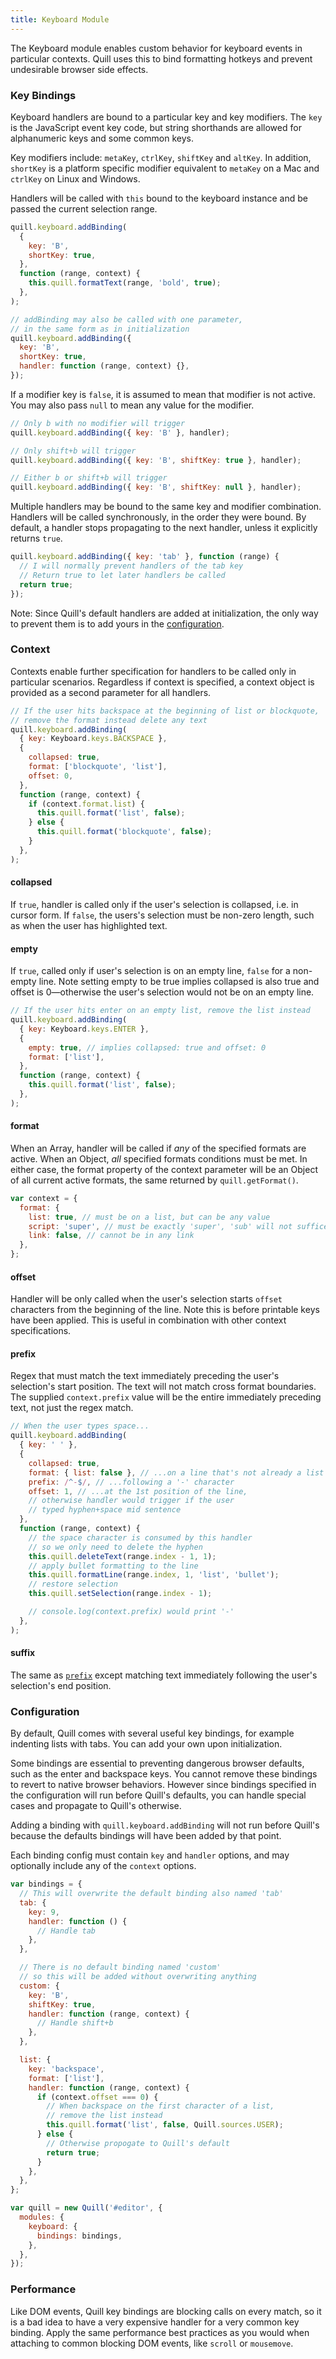 ```yaml
---
title: Keyboard Module
---
```


The Keyboard module enables custom behavior for keyboard events in particular contexts. Quill uses this to bind formatting hotkeys and prevent undesirable browser side effects.

### Key Bindings

Keyboard handlers are bound to a particular key and key modifiers. The `key` is the JavaScript event key code, but string shorthands are allowed for alphanumeric keys and some common keys.

Key modifiers include: `metaKey`, `ctrlKey`, `shiftKey` and `altKey`. In addition, `shortKey` is a platform specific modifier equivalent to `metaKey` on a Mac and `ctrlKey` on Linux and Windows.

Handlers will be called with `this` bound to the keyboard instance and be passed the current selection range.

```js
quill.keyboard.addBinding(
  {
    key: 'B',
    shortKey: true,
  },
  function (range, context) {
    this.quill.formatText(range, 'bold', true);
  },
);

// addBinding may also be called with one parameter,
// in the same form as in initialization
quill.keyboard.addBinding({
  key: 'B',
  shortKey: true,
  handler: function (range, context) {},
});
```

If a modifier key is `false`, it is assumed to mean that modifier is not active. You may also pass `null` to mean any value for the modifier.

```js
// Only b with no modifier will trigger
quill.keyboard.addBinding({ key: 'B' }, handler);

// Only shift+b will trigger
quill.keyboard.addBinding({ key: 'B', shiftKey: true }, handler);

// Either b or shift+b will trigger
quill.keyboard.addBinding({ key: 'B', shiftKey: null }, handler);
```

Multiple handlers may be bound to the same key and modifier combination. Handlers will be called synchronously, in the order they were bound. By default, a handler stops propagating to the next handler, unless it explicitly returns `true`.

```js
quill.keyboard.addBinding({ key: 'tab' }, function (range) {
  // I will normally prevent handlers of the tab key
  // Return true to let later handlers be called
  return true;
});
```

Note: Since Quill's default handlers are added at initialization, the only way to prevent them is to add yours in the [configuration](#configuration).

### Context

Contexts enable further specification for handlers to be called only in particular scenarios. Regardless if context is specified, a context object is provided as a second parameter for all handlers.

```js
// If the user hits backspace at the beginning of list or blockquote,
// remove the format instead delete any text
quill.keyboard.addBinding(
  { key: Keyboard.keys.BACKSPACE },
  {
    collapsed: true,
    format: ['blockquote', 'list'],
    offset: 0,
  },
  function (range, context) {
    if (context.format.list) {
      this.quill.format('list', false);
    } else {
      this.quill.format('blockquote', false);
    }
  },
);
```

#### collapsed

If `true`, handler is called only if the user's selection is collapsed, i.e. in cursor form. If `false`, the users's selection must be non-zero length, such as when the user has highlighted text.

#### empty

If `true`, called only if user's selection is on an empty line, `false` for a non-empty line. Note setting empty to be true implies collapsed is also true and offset is 0&mdash;otherwise the user's selection would not be on an empty line.

```js
// If the user hits enter on an empty list, remove the list instead
quill.keyboard.addBinding(
  { key: Keyboard.keys.ENTER },
  {
    empty: true, // implies collapsed: true and offset: 0
    format: ['list'],
  },
  function (range, context) {
    this.quill.format('list', false);
  },
);
```

#### format

When an Array, handler will be called if _any_ of the specified formats are active. When an Object, _all_ specified formats conditions must be met. In either case, the format property of the context parameter will be an Object of all current active formats, the same returned by `quill.getFormat()`.

```js
var context = {
  format: {
    list: true, // must be on a list, but can be any value
    script: 'super', // must be exactly 'super', 'sub' will not suffice
    link: false, // cannot be in any link
  },
};
```

#### offset

Handler will be only called when the user's selection starts `offset` characters from the beginning of the line. Note this is before printable keys have been applied. This is useful in combination with other context specifications.

#### prefix

Regex that must match the text immediately preceding the user's selection's start position. The text will not match cross format boundaries. The supplied `context.prefix` value will be the entire immediately preceding text, not just the regex match.

```js
// When the user types space...
quill.keyboard.addBinding(
  { key: ' ' },
  {
    collapsed: true,
    format: { list: false }, // ...on a line that's not already a list
    prefix: /^-$/, // ...following a '-' character
    offset: 1, // ...at the 1st position of the line,
    // otherwise handler would trigger if the user
    // typed hyphen+space mid sentence
  },
  function (range, context) {
    // the space character is consumed by this handler
    // so we only need to delete the hyphen
    this.quill.deleteText(range.index - 1, 1);
    // apply bullet formatting to the line
    this.quill.formatLine(range.index, 1, 'list', 'bullet');
    // restore selection
    this.quill.setSelection(range.index - 1);

    // console.log(context.prefix) would print '-'
  },
);
```

#### suffix

The same as [`prefix`](#prefix) except matching text immediately following the user's selection's end position.

### Configuration

By default, Quill comes with several useful key bindings, for example indenting lists with tabs. You can add your own upon initialization.

Some bindings are essential to preventing dangerous browser defaults, such as the enter and backspace keys. You cannot remove these bindings to revert to native browser behaviors. However since bindings specified in the configuration will run before Quill's defaults, you can handle special cases and propagate to Quill's otherwise.

Adding a binding with `quill.keyboard.addBinding` will not run before Quill's because the defaults bindings will have been added by that point.

Each binding config must contain `key` and `handler` options, and may optionally include any of the `context` options.

```javascript
var bindings = {
  // This will overwrite the default binding also named 'tab'
  tab: {
    key: 9,
    handler: function () {
      // Handle tab
    },
  },

  // There is no default binding named 'custom'
  // so this will be added without overwriting anything
  custom: {
    key: 'B',
    shiftKey: true,
    handler: function (range, context) {
      // Handle shift+b
    },
  },

  list: {
    key: 'backspace',
    format: ['list'],
    handler: function (range, context) {
      if (context.offset === 0) {
        // When backspace on the first character of a list,
        // remove the list instead
        this.quill.format('list', false, Quill.sources.USER);
      } else {
        // Otherwise propogate to Quill's default
        return true;
      }
    },
  },
};

var quill = new Quill('#editor', {
  modules: {
    keyboard: {
      bindings: bindings,
    },
  },
});
```

### Performance

Like DOM events, Quill key bindings are blocking calls on every match, so it is a bad idea to have a very expensive handler for a very common key binding. Apply the same performance best practices as you would when attaching to common blocking DOM events, like `scroll` or `mousemove`.

